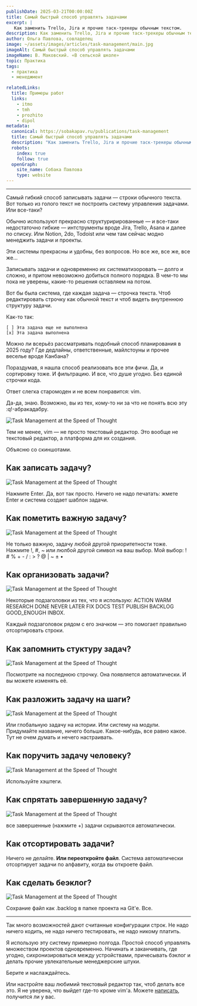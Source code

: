 ```yaml
---
publishDate: 2025-03-21T00:00:00Z
title: Самый быстрый способ управлять задачами
excerpt: |
   Как заменить Trello, Jira и прочие таск-трекеры обычным текстом.
description: Как заменить Trello, Jira и прочие таск-трекеры обычным текстом.
author: Ольга Павлова, совладелец
image: ~/assets/images/articles/task-management/main.jpg
imageAlt: Самый быстрый способ управлять задачами  
imageName: В. Маковский. «В сельской школе»               
topic: Практика
tags:
  - практика
  - менеджмент

relatedLinks:
  title: Примеры работ
  links:
    - itmo
    - tmh
    - prozhito
    - dipol
metadata:
  canonical: https://sobakapav.ru/publications/task-management
  title: Самый быстрый способ управлять задачами
  description: "Как заменить Trello, Jira и прочие таск-трекеры обычным текстом."
  robots:
    index: true
    follow: true
  openGraph:
    site_name: Собака Павлова
    type: website
---
```



---
Самый гибкий способ записывать задачи — строки обычного текста. Вот только из голого текст не построить систему управления задачами. Или все-таки?  
  
Обычно используют прекрасно структурирированные — и все-таки недостаточно гибкие — интструменты вроде Jira, Trello, Asana и далее по списку. Или Notion, 2do, Todoist или чем там сейчас модно менеджить задачи и проекты. 

Эти системы прекрасны и удобны, без вопросов. Но все же, все же, все же...

Записывать задачи и одновременно их систематизоровать — долго и сложно, и притом невозможно добиться полного порядка. В чем-то мы пока не уверены, какие-то решения оставляем на потом.

Вот бы была система, где каждая задача — строчка текста. Чтоб редактировать строчку как обычной текст и чтоб видеть внутреннюю структуру задачи.

Как-то так:

```
[ ] Эта задача еще не выполнена
[x] Эта задача выполнена
```

Можно ли всерьёз рассматривать подобный способ планирования в 2025 году? Где дедлайны, ответственные, майлстоуны и прочее веселье вроде Канбана?

Пораздумав, я нашла способ реализовать все эти фичи. Да, и сортировку тоже. И фильтрацию. И все, что душе угодно. Без единой строчки кода.

Ответ слегка старомоден и не всем понравится: vim.

Да-да, знаю. Возможно, вы из тех, кому-то ни за что не понять всю эту :q!-абракадабру.

![Task Management at the Speed of Thought](~/assets/images/articles/task-management/01.png)

Тем не менее, vim — не просто текстовый редактор. Это вообще не текстовый редактор, а платформа для их создания.

Объясню со скиншотами.

## Как записать задачу?

![Task Management at the Speed of Thought](~/assets/images/articles/task-management/03.png)

Нажмите Enter. Да, вот так просто. Ничего не надо печатать: жмете Enter и система создает шаблон задачи.

## Как пометить важную задачу?

![Task Management at the Speed of Thought](~/assets/images/articles/task-management/04.png)

Не только важную, задачу любой другой приоритетности тоже. Нажмите !, #, ~ или люлбой другой символ на ваш выбор. Мой выбор: ! # % + - / : > ? @ | ~ ± •

## Как организовать задачи?

![Task Management at the Speed of Thought](~/assets/images/articles/task-management/05.png)

Некоторые подзаголовки из тех, что я использую: ACTION WARM RESEARCH DONE NEVER LATER FIX DOCS TEST PUBLISH BACKLOG GOOD_ENOUGH INBOX.

Каждый подзаголовок рядом с его значком — это помогает правильно отсортировать строки.

## Как запомнить стуктуру задач?

![Task Management at the Speed of Thought](~/assets/images/articles/task-management/02.png)

Посмотрите на последнюю строчку. Она появляется автоматически. И вы можете изменять её.

## Как разложить задачу на шаги?

![Task Management at the Speed of Thought](~/assets/images/articles/task-management/06.png)

Или глобальную задачу на истории. Или систему на модули. Придумайте название, ничего больше. Какое-нибудь, все равно какое. Тут не очем думать и нечего настраивать.

## Как поручить задачу человеку?

![Task Management at the Speed of Thought](~/assets/images/articles/task-management/07.png)

Используйте хэштеги.

## Как спрятать завершенную задачу?

![Task Management at the Speed of Thought](~/assets/images/articles/task-management/08.png)

все завершенные (нажмите +) задачи скрываются автоматически.

## Как отсортировать задачи?

Ничего не делайте. **Или переоткройте файл**. Система автоматически отсортирует задачи по алфавиту, когда вы откроете файл.

## Как сделать беэклог?

![Task Management at the Speed of Thought](~/assets/images/articles/task-management/09.png)

Сохрание файл как .backlog в папке проекта на Git'е. Все.

___

Так много возможностей дают считанные конфигурации строк. Не надо ничего кодить, не надо ничего тестировать, не надо никому платить.

Я использую эту систему примерно полгода. Простой способ управлять множеством проектов одновременно. Начинать и заканчивать, где угодно, сихронизироваться между устройствами, причесывать бэклог и делать прочие увлекательные менеджерские штуки.

Берите и наслаждайтесь.

Или настройте ваш любимий текстовый редактор так, чтоб делать все это. Я не уверена, что выйдет где-то кроме vim'а. Можете [написать](mailto:we@eduhund.com), получится ли у вас.
